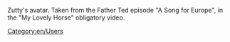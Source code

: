 Zutty's avatar. Taken from the Father Ted episode "A Song for Europe", in the "My Lovely Horse" obligatory video.
[[Category:en/Users]]